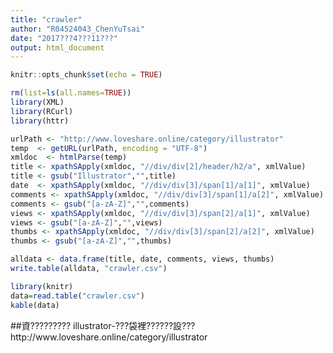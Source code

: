 ```yaml
---
title: "crawler"
author: "R04524043_ChenYuTsai"
date: "2017???4???11???"
output: html_document
---
```


```r
knitr::opts_chunk$set(echo = TRUE)
```

```r
rm(list=ls(all.names=TRUE))
library(XML)
library(RCurl)
library(httr)

urlPath <- "http://www.loveshare.online/category/illustrator"
temp  <- getURL(urlPath, encoding = "UTF-8")
xmldoc  <- htmlParse(temp)
title <- xpathSApply(xmldoc, "//div/div[2]/header/h2/a", xmlValue)
title <- gsub("Illustrator","",title)
date  <- xpathSApply(xmldoc, "//div/div[3]/span[1]/a[1]", xmlValue)
comments <- xpathSApply(xmldoc, "//div/div[3]/span[1]/a[2]", xmlValue)
comments <- gsub("[a-zA-Z]","",comments)
views <- xpathSApply(xmldoc, "//div/div[3]/span[2]/a[1]", xmlValue)
views <- gsub("[a-zA-Z]","",views)
thumbs <- xpathSApply(xmldoc, "//div/div[3]/span[2]/a[2]", xmlValue)
thumbs <- gsub("[a-zA-Z]","",thumbs)

alldata <- data.frame(title, date, comments, views, thumbs)
write.table(alldata, "crawler.csv")

```

```r
library(knitr)
data=read.table("crawler.csv")
kable(data)
```

##資?????????
illustrator-???袋裡??????設??? http://www.loveshare.online/category/illustrator